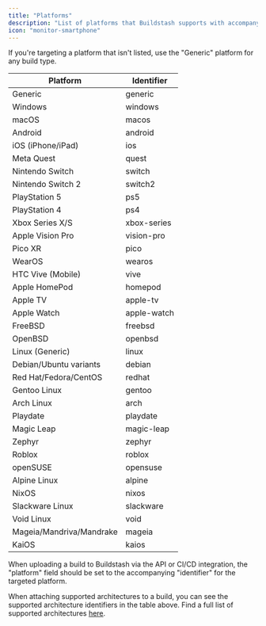 ```yaml
---
title: "Platforms"
description: "List of platforms that Buildstash supports with accompanying identifier."
icon: "monitor-smartphone"
---
```


If you're targeting a platform that isn't listed, use the "Generic" platform for any build type.


| Platform                 | Identifier  |
| ------------------------ | ----------- |
| Generic                  | generic     |
| Windows                  | windows     |
| macOS                    | macos       |
| Android                  | android     |
| iOS (iPhone/iPad)        | ios         |
| Meta Quest               | quest       |
| Nintendo Switch          | switch      |
| Nintendo Switch 2        | switch2     |
| PlayStation 5            | ps5         |
| PlayStation 4            | ps4         |
| Xbox Series X/S          | xbox-series |
| Apple Vision Pro         | vision-pro  |
| Pico XR                  | pico        |
| WearOS                   | wearos      |
| HTC Vive (Mobile)        | vive        |
| Apple HomePod            | homepod     |
| Apple TV                 | apple-tv    |
| Apple Watch              | apple-watch |
| FreeBSD                  | freebsd     |
| OpenBSD                  | openbsd     |
| Linux (Generic)          | linux       |
| Debian/Ubuntu variants   | debian      |
| Red Hat/Fedora/CentOS    | redhat      |
| Gentoo Linux             | gentoo      |
| Arch Linux               | arch        |
| Playdate                 | playdate    |
| Magic Leap               | magic-leap  |
| Zephyr                   | zephyr      |
| Roblox                   | roblox      |
| openSUSE                 | opensuse    |
| Alpine Linux             | alpine      |
| NixOS                    | nixos       |
| Slackware Linux          | slackware   |
| Void Linux               | void        |
| Mageia/Mandriva/Mandrake | mageia      |
| KaiOS                    | kaios       |


When uploading a build to Buildstash via the API or CI/CD integration, the "platform" field should be set to the accompanying "identifier" for the targeted platform.

When attaching supported architectures to a build, you can see the supported architecture identifiers in the table above. Find a full list of supported architectures [here](/data/architectures).